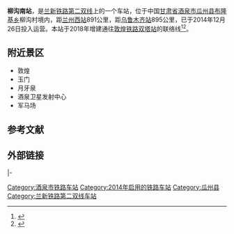 {{refimprove|time=2015-02-03}}
{{Infobox China railway station
|车站名称 = 柳沟南站
|eng_name = Liugounan Railway Station
|图片 = 
|车站位置 = [[中国|中国]][[甘肃省|甘肃省]][[酒泉市|酒泉市]][[瓜州县|瓜州县]]
|坐标 = {{coord|40|38|41.83|N|96|24|58.50|E|display=inline,title}}
|code = 41496
|电报码 =  
|拼音码 =  
|归属 = [[兰州铁路局|兰州铁路局]]
|线路 = [[兰新铁路第二双线|兰新铁路第二双线]]、[[敦煌铁路|敦煌铁路]]柳沟南联络线
|车站等级 = [[三等站_(中国大陆)|三等站]]
|月台数目 =  
|站台面 =  
|股道数目 = 
}}

'''柳沟南站'''，是[[兰新铁路第二双线|兰新铁路第二双线]]上的一个车站，位于中国[[甘肃省|甘肃省]][[酒泉市|酒泉市]][[瓜州县|瓜州县]][[布隆基乡|布隆基乡]]柳沟村境内，距[[兰州西站|兰州西站]]891公里，距[[乌鲁木齐站|乌鲁木齐站]]895公里，已于2014年12月26日投入运营。本站于2018年增建通往[[敦煌铁路|敦煌铁路]][[双塔站|双塔站]]的联络线<ref>{{cite web|url=http://www.lzspirit.com/ws-1001413-c0002-cn/news_14170.shtml|title=关于兰新高铁至敦煌铁路联络线及敦煌铁路提速改造工程规划选址的公示|publisher=甘肃省住房和城乡建设厅|date=2018-06-08|accessdate=2019-07-12|archiveurl=https://web.archive.org/web/20190712042231/http://www.lzspirit.com/ws-1001413-c0002-cn/news_14170.shtml|archivedate=2019-07-12}}</ref><ref>{{cite journal|author=[[中国铁路总公司|中国铁路总公司]]|title=铁总客电〔2018〕126号 中国铁路总公司关于柳沟南联络线开办旅客运输初期运营有关事项的通知|journal=铁路客货运输专刊|publisher=[[中国铁道出版社|中国铁道出版社]]|year=2018|issue=5、6|pages=2-3}}</ref>。

==附近景区==
*敦煌
*玉门
*月牙泉
*酒泉卫星发射中心
*军马场

==参考文献==
{{reflist}}

==外部链接==
{{China-rail-stub}}
{{start rail box|[[中国高速铁路|中国高速铁路]]}}
{{s-inop|[[玉门站|玉门站]]|{{站|兰州西}}方向}}
{{s-line|[[兰新铁路第二双线|兰新铁路第二双线]]<br />← 68km 柳沟南站 50km →}}
{{s-inop|[[石板墩南站|石板墩南站]]|{{站|乌鲁木齐}}方向}}
|-
{{terminus}}
{{s-line|柳沟南联络线<br />{{0}}{{0}} {{0}}{{0}}{{0}} 柳沟南站 5km →}}
{{s-inop|[[双塔站|双塔站]]|{{站|敦煌}}方向}}
{{s-end}}
{{兰新铁路第二双线}}
{{敦煌铁路}}
{{甘肃省铁路}}

[[Category:酒泉市铁路车站|Category:酒泉市铁路车站]]
[[Category:2014年启用的铁路车站|Category:2014年启用的铁路车站]]
[[Category:瓜州县|Category:瓜州县]]
[[Category:兰新铁路第二双线车站|Category:兰新铁路第二双线车站]]